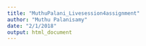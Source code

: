 ```yaml
---
title: "MuthuPalani_Livesession4assignment"
author: "Muthu Palanisamy"
date: "2/1/2018"
output: html_document
---
```


```r
```
